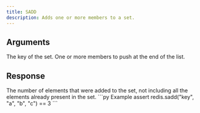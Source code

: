 ```yaml
---
title: SADD
description: Adds one or more members to a set.
---
```


## Arguments

<ParamField body="key" type="str" required>
  The key of the set.
</ParamField>

<ParamField body="members" type="...TValue[]" required>
  One or more members to push at the end of the list.
</ParamField>


## Response

<ResponseField type="number" required>
  The number of elements that were added to the set, not including all the elements already present in the set.
</ResponseField>

<RequestExample>
```py Example 
assert redis.sadd("key", "a", "b", "c") == 3
```

</RequestExample>
